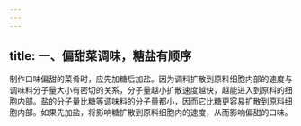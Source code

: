 ```yaml
---
---
---
```

title: 一、偏甜菜调味，糖盐有顺序
---




制作口味偏甜的菜肴时，应先加糖后加盐。因为调料扩散到原料细胞内部的速度与调味料分子量大小有密切的关系，分子量越小扩散速度越快，越能进入到原料的细胞内部。盐的分子量比糖等调味料的分子量都小，因而它比糖更容易扩散到原料细胞内部。如果先加盐，将影响糖扩散到原料细胞内的速度，从而影响偏甜的口味。